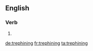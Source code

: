 ==English==

===Verb===
{{head|en|present participle}}

# {{present participle of|trephine|lang=en|nocat=1}}

[[de:trephining]]
[[fr:trephining]]
[[ta:trephining]]